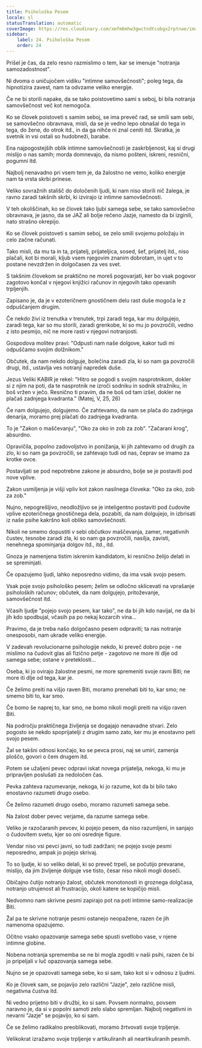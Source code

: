 ```yaml
---
title: Psihološka Pesem
locale: sl
statusTranslation: automatic
coverImage: https://res.cloudinary.com/xmfm6mhw3gwctndtcubgx2rptnae/image/upload/v1740468922/small_cover_tratado_de_psicologia_revolucionaria_a4c0dca4e0.webp
sidebar:
    label: 24. Psihološka Pesem
    order: 24
---
```

Prišel je čas, da zelo resno razmislimo o tem, kar se imenuje "notranja samozadostnost".

Ni dvoma o uničujočem vidiku "intimne samovšečnosti"; poleg tega, da hipnotizira zavest, nam ta odvzame veliko energije.

Če ne bi storili napake, da se tako poistovetimo sami s seboj, bi bila notranja samovšečnost več kot nemogoča.

Ko se človek poistoveti s samim seboj, se ima preveč rad, se smili sam sebi, se samovšečno obravnava, misli, da se je vedno lepo obnašal do tega in tega, do žene, do otrok itd., in da ga nihče ni znal ceniti itd. Skratka, je svetnik in vsi ostali so hudobneži, barabe.

Ena najpogostejših oblik intimne samovšečnosti je zaskrbljenost, kaj si drugi mislijo o nas samih; morda domnevajo, da nismo pošteni, iskreni, resnični, pogumni itd.

Najbolj nenavadno pri vsem tem je, da žalostno ne vemo, koliko energije nam ta vrsta skrbi prinese.

Veliko sovražnih stališč do določenih ljudi, ki nam niso storili nič žalega, je ravno zaradi takšnih skrbi, ki izvirajo iz intimne samovšečnosti.

V teh okoliščinah, ko se človek tako ljubi samega sebe, se tako samovšečno obravnava, je jasno, da se JAZ ali bolje rečeno Jazje, namesto da bi izginili, nato strašno okrepijo.

Ko se človek poistoveti s samim seboj, se zelo smili svojemu položaju in celo začne računati.

Tako misli, da mu ta in ta, prijatelj, prijateljica, sosed, šef, prijatelj itd., niso plačali, kot bi morali, kljub vsem njegovim znanim dobrotam, in ujet v to postane nevzdržen in dolgočasen za ves svet.

S takšnim človekom se praktično ne moreš pogovarjati, ker bo vsak pogovor zagotovo končal v njegovi knjižici računov in njegovih tako opevanih trpljenjih.

Zapisano je, da je v ezoteričnem gnostičnem delu rast duše mogoča le z odpuščanjem drugim.

Če nekdo živi iz trenutka v trenutek, trpi zaradi tega, kar mu dolgujejo, zaradi tega, kar so mu storili, zaradi grenkobe, ki so mu jo povzročili, vedno z isto pesmijo, nič ne more rasti v njegovi notranjosti.

Gospodova molitev pravi: "Odpusti nam naše dolgove, kakor tudi mi odpuščamo svojim dolžnikom."

Občutek, da nam nekdo dolguje, bolečina zaradi zla, ki so nam ga povzročili drugi, itd., ustavlja ves notranji napredek duše.

Jezus Veliki KABIR je rekel: "Hitro se pogodi s svojim nasprotnikom, dokler si z njim na poti, da te nasprotnik ne izroči sodniku in sodnik stražniku, in boš vržen v ječo. Resnično ti pravim, da ne boš od tam izšel, dokler ne plačaš zadnjega kvadranta." (Matej, V, 25, 26)

Če nam dolgujejo, dolgujemo. Če zahtevamo, da nam se plača do zadnjega denarija, moramo prej plačati do zadnjega kvadranta.

To je "Zakon o maščevanju", "Oko za oko in zob za zob". "Začarani krog", absurdno.

Opravičila, popolno zadovoljstvo in ponižanja, ki jih zahtevamo od drugih za zlo, ki so nam ga povzročili, se zahtevajo tudi od nas, čeprav se imamo za krotke ovce.

Postavljati se pod nepotrebne zakone je absurdno, bolje se je postaviti pod nove vplive.

Zakon usmiljenja je višji vpliv kot zakon nasilnega človeka: "Oko za oko, zob za zob."

Nujno, nepogrešljivo, neodložljivo se je inteligentno postaviti pod čudovite vplive ezoteričnega gnostičnega dela, pozabiti, da nam dolgujejo, in izbrisati iz naše psihe kakršno koli obliko samovšečnosti.

Nikoli ne smemo dopustiti v sebi občutkov maščevanja, zamer, negativnih čustev, tesnobe zaradi zla, ki so nam ga povzročili, nasilja, zavisti, nenehnega spominjanja dolgov itd., itd., itd.

Gnoza je namenjena tistim iskrenim kandidatom, ki resnično želijo delati in se spreminjati.

Če opazujemo ljudi, lahko neposredno vidimo, da ima vsak svojo pesem.

Vsak poje svojo psihološko pesem; želim se odločno sklicevati na vprašanje psiholoških računov; občutek, da nam dolgujejo, pritoževanje, samovšečnost itd.

Včasih ljudje "pojejo svojo pesem, kar tako", ne da bi jih kdo navijal, ne da bi jih kdo spodbujal, včasih pa po nekaj kozarcih vina...

Pravimo, da je treba našo dolgočasno pesem odpraviti; ta nas notranje onesposobi, nam ukrade veliko energije.

V zadevah revolucionarne psihologije nekdo, ki preveč dobro poje - ne mislimo na čudovit glas ali fizično petje - zagotovo ne more iti dlje od samega sebe; ostane v preteklosti...

Oseba, ki jo ovirajo žalostne pesmi, ne more spremeniti svoje ravni Biti; ne more iti dlje od tega, kar je.

Če želimo preiti na višjo raven Biti, moramo prenehati biti to, kar smo; ne smemo biti to, kar smo.

Če bomo še naprej to, kar smo, ne bomo nikoli mogli preiti na višjo raven Biti.

Na področju praktičnega življenja se dogajajo nenavadne stvari. Zelo pogosto se nekdo spoprijatelji z drugim samo zato, ker mu je enostavno peti svojo pesem.

Žal se takšni odnosi končajo, ko se pevca prosi, naj se umiri, zamenja ploščo, govori o čem drugem itd.

Potem se užaljeni pevec odpravi iskat novega prijatelja, nekoga, ki mu je pripravljen poslušati za nedoločen čas.

Pevka zahteva razumevanje, nekoga, ki jo razume, kot da bi bilo tako enostavno razumeti drugo osebo.

Če želimo razumeti drugo osebo, moramo razumeti samega sebe.

Na žalost dober pevec verjame, da razume samega sebe.

Veliko je razočaranih pevcev, ki pojejo pesem, da niso razumljeni, in sanjajo o čudovitem svetu, kjer so oni osrednje figure.

Vendar niso vsi pevci javni, so tudi zadržani; ne pojejo svoje pesmi neposredno, ampak jo pojejo skrivaj.

To so ljudje, ki so veliko delali, ki so preveč trpeli, se počutijo prevarane, mislijo, da jim življenje dolguje vse tisto, česar niso nikoli mogli doseči.

Običajno čutijo notranjo žalost, občutek monotonosti in groznega dolgčasa, notranjo utrujenost ali frustracijo, okoli katere se kopičijo misli.

Nedvomno nam skrivne pesmi zapirajo pot na poti intimne samo-realizacije Biti.

Žal pa te skrivne notranje pesmi ostanejo neopažene, razen če jih namenoma opazujemo.

Očitno vsako opazovanje samega sebe spusti svetlobo vase, v njene intimne globine.

Nobena notranja sprememba se ne bi mogla zgoditi v naši psihi, razen če bi jo pripeljali v luč opazovanja samega sebe.

Nujno se je opazovati samega sebe, ko si sam, tako kot si v odnosu z ljudmi.

Ko je človek sam, se pojavijo zelo različni "Jazje", zelo različne misli, negativna čustva itd.

Ni vedno prijetno biti v družbi, ko si sam. Povsem normalno, povsem naravno je, da si v popolni samoti zelo slabo spremljan. Najbolj negativni in nevarni "Jazje" se pojavijo, ko si sam.

Če se želimo radikalno preoblikovati, moramo žrtvovati svoje trpljenje.

Velikokrat izražamo svoje trpljenje v artikuliranih ali neartikuliranih pesmih.

